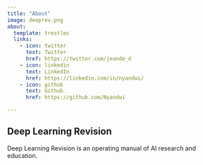 ```yaml
---
title: "About"
image: deeprev.png
about:
  template: trestles
  links:
    - icon: twitter
      text: Twitter
      href: https://twitter.com/jeande_d
    - icon: linkedin
      text: LinkedIn
      href: https://linkedin.com/in/nyandwi/
    - icon: github
      text: Github
      href: https://github.com/Nyandwi

---
```

## Deep Learning Revision

Deep Learning Revision is an operating manual of AI research and education.
